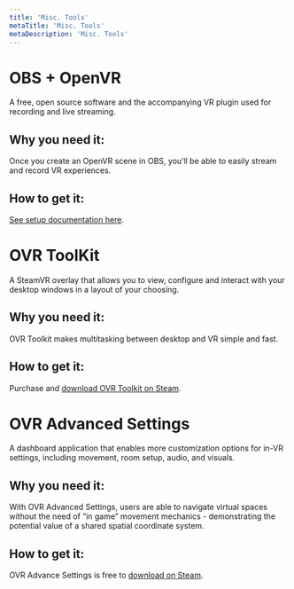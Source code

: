 ```yaml
---
title: 'Misc. Tools'
metaTitle: 'Misc. Tools'
metaDescription: 'Misc. Tools'
---
```


# OBS + OpenVR
A free, open source software and the accompanying VR plugin used for recording and live streaming.
## Why you need it:
Once you create an OpenVR scene in OBS, you’ll be able to easily stream and record VR experiences.
## How to get it:
[See setup documentation here](https://docs.google.com/document/d/1eWUKX2QfVVOzuzjA4hq44mMi70OnfoGntZPCj57PMvk/edit?usp=sharing).

# OVR ToolKit
A SteamVR overlay that allows you to view, configure and interact with your desktop windows in a layout of your choosing.
## Why you need it:
OVR Toolkit makes multitasking between desktop and VR simple and fast.
## How to get it:
Purchase and [download OVR Toolkit on Steam](https://store.steampowered.com/app/1068820/OVR_Toolkit/).

# OVR Advanced Settings
A dashboard application that enables more customization options for in-VR settings, including movement, room setup, audio, and visuals.
## Why you need it:
With OVR Advanced Settings, users are able to navigate virtual spaces without the need of “in game” movement mechanics - demonstrating the potential value of a shared spatial coordinate system.
## How to get it:
OVR Advance Settings is free to [download on Steam](https://store.steampowered.com/app/1009850/OVR_Advanced_Settings/).
